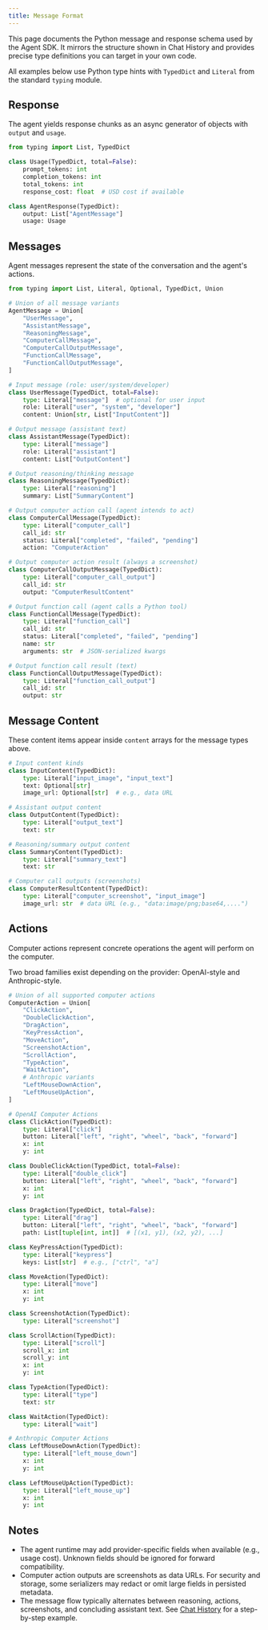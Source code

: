 ```yaml
---
title: Message Format
---
```


This page documents the Python message and response schema used by the Agent SDK.
It mirrors the structure shown in Chat History and provides precise type definitions you can target in your own code.

All examples below use Python type hints with `TypedDict` and `Literal` from the standard `typing` module.

## Response

The agent yields response chunks as an async generator of objects with `output` and `usage`.

```python
from typing import List, TypedDict

class Usage(TypedDict, total=False):
    prompt_tokens: int
    completion_tokens: int
    total_tokens: int
    response_cost: float  # USD cost if available

class AgentResponse(TypedDict):
    output: List["AgentMessage"]
    usage: Usage
```

## Messages

Agent messages represent the state of the conversation and the agent's actions.

```python
from typing import List, Literal, Optional, TypedDict, Union

# Union of all message variants
AgentMessage = Union[
    "UserMessage",
    "AssistantMessage",
    "ReasoningMessage",
    "ComputerCallMessage",
    "ComputerCallOutputMessage",
    "FunctionCallMessage",
    "FunctionCallOutputMessage",
]

# Input message (role: user/system/developer)
class UserMessage(TypedDict, total=False):
    type: Literal["message"]  # optional for user input
    role: Literal["user", "system", "developer"]
    content: Union[str, List["InputContent"]]

# Output message (assistant text)
class AssistantMessage(TypedDict):
    type: Literal["message"]
    role: Literal["assistant"]
    content: List["OutputContent"]

# Output reasoning/thinking message
class ReasoningMessage(TypedDict):
    type: Literal["reasoning"]
    summary: List["SummaryContent"]

# Output computer action call (agent intends to act)
class ComputerCallMessage(TypedDict):
    type: Literal["computer_call"]
    call_id: str
    status: Literal["completed", "failed", "pending"]
    action: "ComputerAction"

# Output computer action result (always a screenshot)
class ComputerCallOutputMessage(TypedDict):
    type: Literal["computer_call_output"]
    call_id: str
    output: "ComputerResultContent"

# Output function call (agent calls a Python tool)
class FunctionCallMessage(TypedDict):
    type: Literal["function_call"]
    call_id: str
    status: Literal["completed", "failed", "pending"]
    name: str
    arguments: str  # JSON-serialized kwargs

# Output function call result (text)
class FunctionCallOutputMessage(TypedDict):
    type: Literal["function_call_output"]
    call_id: str
    output: str
```

## Message Content

These content items appear inside `content` arrays for the message types above.

```python
# Input content kinds
class InputContent(TypedDict):
    type: Literal["input_image", "input_text"]
    text: Optional[str]
    image_url: Optional[str]  # e.g., data URL

# Assistant output content
class OutputContent(TypedDict):
    type: Literal["output_text"]
    text: str

# Reasoning/summary output content
class SummaryContent(TypedDict):
    type: Literal["summary_text"]
    text: str

# Computer call outputs (screenshots)
class ComputerResultContent(TypedDict):
    type: Literal["computer_screenshot", "input_image"]
    image_url: str  # data URL (e.g., "data:image/png;base64,....")
```

## Actions

Computer actions represent concrete operations the agent will perform on the computer.

Two broad families exist depending on the provider: OpenAI-style and Anthropic-style.

```python
# Union of all supported computer actions
ComputerAction = Union[
    "ClickAction",
    "DoubleClickAction",
    "DragAction",
    "KeyPressAction",
    "MoveAction",
    "ScreenshotAction",
    "ScrollAction",
    "TypeAction",
    "WaitAction",
    # Anthropic variants
    "LeftMouseDownAction",
    "LeftMouseUpAction",
]

# OpenAI Computer Actions
class ClickAction(TypedDict):
    type: Literal["click"]
    button: Literal["left", "right", "wheel", "back", "forward"]
    x: int
    y: int

class DoubleClickAction(TypedDict, total=False):
    type: Literal["double_click"]
    button: Literal["left", "right", "wheel", "back", "forward"]
    x: int
    y: int

class DragAction(TypedDict, total=False):
    type: Literal["drag"]
    button: Literal["left", "right", "wheel", "back", "forward"]
    path: List[tuple[int, int]]  # [(x1, y1), (x2, y2), ...]

class KeyPressAction(TypedDict):
    type: Literal["keypress"]
    keys: List[str]  # e.g., ["ctrl", "a"]

class MoveAction(TypedDict):
    type: Literal["move"]
    x: int
    y: int

class ScreenshotAction(TypedDict):
    type: Literal["screenshot"]

class ScrollAction(TypedDict):
    type: Literal["scroll"]
    scroll_x: int
    scroll_y: int
    x: int
    y: int

class TypeAction(TypedDict):
    type: Literal["type"]
    text: str

class WaitAction(TypedDict):
    type: Literal["wait"]

# Anthropic Computer Actions
class LeftMouseDownAction(TypedDict):
    type: Literal["left_mouse_down"]
    x: int
    y: int

class LeftMouseUpAction(TypedDict):
    type: Literal["left_mouse_up"]
    x: int
    y: int
```

## Notes

- The agent runtime may add provider-specific fields when available (e.g., usage cost). Unknown fields should be ignored for forward compatibility.
- Computer action outputs are screenshots as data URLs. For security and storage, some serializers may redact or omit large fields in persisted metadata.
- The message flow typically alternates between reasoning, actions, screenshots, and concluding assistant text. See [Chat History](./chat-history) for a step-by-step example.
